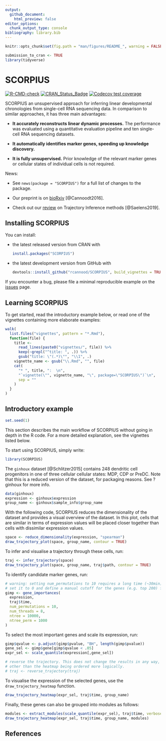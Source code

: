```yaml
---
output:
  github_document:
    html_preview: false
editor_options: 
  chunk_output_type: console
bibliography: library.bib
---
```


```r
knitr::opts_chunk$set(fig.path = "man/figures/README_", warning = FALSE, message = FALSE, error = FALSE, echo = TRUE)

submission_to_cran <- TRUE
library(tidyverse)
```


# SCORPIUS

<!-- badges: start -->
[![R-CMD-check](https://github.com/rcannood/SCORPIUS/actions/workflows/R-CMD-check.yaml/badge.svg)](https://github.com/rcannood/SCORPIUS/actions/workflows/R-CMD-check.yaml)
[![CRAN_Status_Badge](https://www.r-pkg.org/badges/version/SCORPIUS)](https://cran.r-project.org/package=SCORPIUS)
[![Codecov test coverage](https://codecov.io/gh/rcannood/SCORPIUS/branch/master/graph/badge.svg)](https://app.codecov.io/gh/rcannood/SCORPIUS?branch=master)
<!-- badges: end -->

SCORPIUS an unsupervised approach for inferring linear developmental chronologies from single-cell
RNA sequencing data. In comparison to similar approaches, it has three main advantages:

* **It accurately reconstructs linear dynamic processes.** 
  The performance was evaluated using a quantitative evaluation pipeline and
  ten single-cell RNA sequencing datasets. 
  
* **It automatically identifies marker genes, speeding up knowledge discovery.**
  
* **It is fully unsupervised.** Prior knowledge of the relevant marker genes or 
  cellular states of individual cells is not required.
  
News: 

* See `news(package = "SCORPIUS")` for a full list of changes to the package.

* Our preprint is on [bioRxiv](https://biorxiv.org/content/early/2016/10/07/079509)
  [@Cannoodt2016].

* Check out our [review](https://dx.doi.org/10.1038/s41587-019-0071-9) on Trajectory Inference methods
  [@Saelens2019].
  
## Installing SCORPIUS

You can install:

* the latest released version from CRAN with

    ```R
    install.packages("SCORPIUS")
    ```

* the latest development version from GitHub with

    ```R
    devtools::install_github("rcannood/SCORPIUS", build_vignettes = TRUE)
    ```

If you encounter a bug, please file a minimal reproducible example on the [issues](https://github.com/rcannood/SCORPIUS/issues) page. 

## Learning SCORPIUS

To get started, read the introductory example below, or read one of the vignettes containing more elaborate examples:

```r
walk(
  list.files("vignettes", pattern = "*.Rmd"),
  function(file) {
    title <- 
      read_lines(paste0("vignettes/", file)) %>% 
      keep(~grepl("^title: ", .)) %>% 
      gsub("title: \"(.*)\"", "\\1", .)
    vignette_name <- gsub("\\.Rmd", "", file)
    cat(
      "* ", title, ":  \n",
      "`vignette(\"", vignette_name, "\", package=\"SCORPIUS\")`\n", 
      sep = ""
    )
  }
)
```

## Introductory example

```r
set.seed(1)
```

This section describes the main workflow of SCORPIUS without going in depth in the R code. For a more detailed explanation, see the vignettes listed below.

To start using SCORPIUS, simply write:
```r
library(SCORPIUS)
```


The `ginhoux` dataset [@Schlitzer2015] contains 248 dendritic cell progenitors in one of three cellular cellular states: MDP, CDP or PreDC. Note that this is a reduced version of the dataset, for packaging reasons. See ?ginhoux for more info.
```r
data(ginhoux)
expression <- ginhoux$expression
group_name <- ginhoux$sample_info$group_name
```


With the following code, SCORPIUS reduces the dimensionality of the dataset and provides a visual overview of the dataset. 
In this plot, cells that are similar in terms of expression values will be placed closer together than cells with dissimilar expression values.

```r
space <- reduce_dimensionality(expression, "spearman")
draw_trajectory_plot(space, group_name, contour = TRUE)
```


To infer and visualise a trajectory through these cells, run:
```r
traj <- infer_trajectory(space)
draw_trajectory_plot(space, group_name, traj$path, contour = TRUE)
```

To identify candidate marker genes, run:
```r
# warning: setting num_permutations to 10 requires a long time (~30min) to run!
# set it to 0 and define a manual cutoff for the genes (e.g. top 200) for a much shorter execution time.
gimp <- gene_importances(
  expression, 
  traj$time, 
  num_permutations = 10, 
  num_threads = 8, 
  ntree = 10000,
  ntree_perm = 1000
) 
```

To select the most important genes and scale its expression, run:
```r
gimp$qvalue <- p.adjust(gimp$pvalue, "BH", length(gimp$pvalue))
gene_sel <- gimp$gene[gimp$qvalue < .05]
expr_sel <- scale_quantile(expression[,gene_sel])
```


```r
# reverse the trajectory. This does not change the results in any way,
# other than the heatmap being ordered more logically.
# traj <- reverse_trajectory(traj)
```

To visualise the expression of the selected genes, use the `draw_trajectory_heatmap` function.
```r
draw_trajectory_heatmap(expr_sel, traj$time, group_name)
```

Finally, these genes can also be grouped into modules as follows: 
```r
modules <- extract_modules(scale_quantile(expr_sel), traj$time, verbose = F)
draw_trajectory_heatmap(expr_sel, traj$time, group_name, modules)
```

## References
